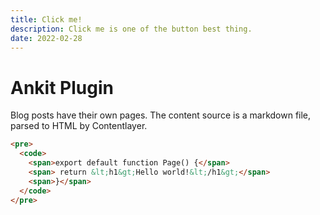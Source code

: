 ```yaml
---
title: Click me!
description: Click me is one of the button best thing.
date: 2022-02-28
---
```


# Ankit Plugin

Blog posts have their own pages. The content source is a markdown file, parsed to HTML by Contentlayer.

```html
<pre>
  <code>
    <span>export default function Page() {</span>
    <span> return &lt;h1&gt;Hello world!&lt;/h1&gt;</span>
    <span>}</span>
  </code>
</pre>
```
